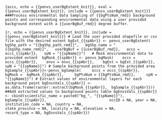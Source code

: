 ```{asis, echo = {{penvs_userBgExtent_knit}}, eval = {{penvs_userBgExtent_knit}}, include = {{penvs_userBgExtent_knit}}}
###Process environmental data
Sampling of {{bgPtsNum_rmd}} background points and corresponding environmental data using a user provided background extent with a {{userBgBuf_rmd}} degree buffer.
```

```{r, echo = {{penvs_userBgExtent_knit}}, include = {{penvs_userBgExtent_knit}}}
# Load the user provided shapefile or csv file with the desired extent
bgExt_{{spAbr}} <- penvs_userBgExtent(
  bgShp_path = "{{bgShp_path_rmd}}",
  bgShp_name = "{{bgShp_name_rmd}}",
  userBgBuf = {{userBgBuf_rmd}},
  occs = occs_{{spAbr}},
  spN = "{{spName}}")
  # Mask environmental data to provided extent
 bgMask_{{spAbr}} <- penvs_bgMask(
   occs = occs_{{spAbr}},
   envs = envs_{{spAbr}},
   bgExt = bgExt_{{spAbr}},
   spN = "{{spName}}")
# Sample background points from the provided area
   bgSample_{{spAbr}}<-penvs_bgSample(
    occs = occs_{{spAbr}},
    bgMask =  bgMask_{{spAbr}},
    bgPtsNum = {{bgPtsNum_rmd}},
    spN = "{{spName}}")
# Extract values of environmental layers for each background point
bgEnvsVals_{{spAbr}} <- as.data.frame(raster::extract(bgMask_{{spAbr}},  bgSample_{{spAbr}}))
##Add extracted values to background points table
bgEnvsVals_{{spAbr}} <- cbind(scientific_name = paste0("bg_", "{{spName}}"), bgSample_{{spAbr}},
                            occID = NA, year = NA, institution_code = NA, country = NA,
                            state_province = NA, locality = NA, elevation = NA,
                            record_type = NA, bgEnvsVals_{{spAbr}})
```
